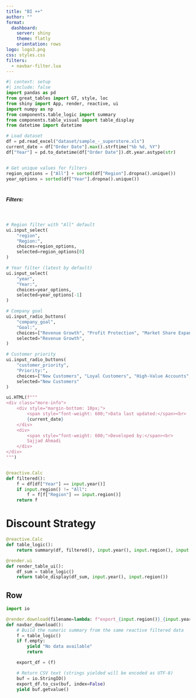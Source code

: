 ```yaml
---
title: "BI ++"
author: ""
format: 
  dashboard:
    server: shiny
    theme: flatly
    orientation: rows
logo: logo3.png    
css: styles.css
filters:
  - navbar-filter.lua
---
```


```python
#| context: setup
#| include: false
import pandas as pd
from great_tables import GT, style, loc
from shiny import App, render, reactive, ui
import numpy as np
from components.table_logic import summary
from components.table_visual import table_display
from datetime import datetime

# Load dataset
df = pd.read_excel("dataset/sample_-_superstore.xls")
current_date = df["Order Date"].max().strftime("%b %d, %Y")
df["Year"] = pd.to_datetime(df["Order Date"]).dt.year.astype(str)


# Get unique values for filters
region_options = ["All"] + sorted(df["Region"].dropna().unique())
year_options = sorted(df["Year"].dropna().unique())

```


# {.sidebar}

##### Filters:
<br>
```python

# Region filter with "All" default
ui.input_select(
    "region", 
    "Region:", 
    choices=region_options, 
    selected=region_options[0]
)

# Year filter (latest by default)
ui.input_select(
    "year", 
    "Year:", 
    choices=year_options, 
    selected=year_options[-1]
)

# Company goal
ui.input_radio_buttons(
    "company_goal", 
    "Goal:", 
    choices=["Revenue Growth", "Profit Protection", "Market Share Expansion", "Customer Retention"], 
    selected="Revenue Growth",
)

# Customer priority
ui.input_radio_buttons(
    "customer_priority", 
    "Priority:", 
    choices=["New Customers", "Loyal Customers", "High-Value Accounts", "All Segments"], 
    selected="New Customers"
)

ui.HTML(f"""
<div class="more-info">
    <div style="margin-bottom: 10px;">
        <span style="font-weight: 600;">Data last updated:</span><br>
        {current_date}
    </div>
    <div>
        <span style="font-weight: 600;">Developed by:</span><br>
        Sajjad Ahmadi
    </div>
</div>
""")


@reactive.Calc
def filtered():
    f = df[df["Year"] == input.year()]
    if input.region() != "All":
        f = f[f["Region"] == input.region()]
    return f

```


# Discount Strategy {height=100%}
```python
@reactive.Calc
def table_logic():
    return summary(df, filtered(), input.year(), input.region(), input.company_goal(), input.customer_priority()  )

@render.ui
def render_table_ui():
    df_sum = table_logic()
    return table_display(df_sum, input.year(), input.region())
```

## Row
```python
import io

@render.download(filename=lambda: f"export_{input.region()}_{input.year()}.csv")
def navbar_download():
    # Build the numeric summary from the same reactive filtered data
    f = table_logic()                      
    if f.empty:
        yield "No data available"
        return

    export_df = (f)

    # Return CSV text (strings yielded will be encoded as UTF-8)
    buf = io.StringIO()
    export_df.to_csv(buf, index=False)
    yield buf.getvalue()
```
